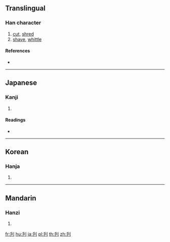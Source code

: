 {{character info/new}}
{{also|刊}}
==Translingual==

===Han character===
{{Han char|rn=18|rad=刀|as=03|sn=5|four=|canj=HJLN|ids=⿰千刂}}

# [[cut]], [[shred]]
# [[shave]], [[whittle]]

====References====
* {{Han ref|kx=0136.170|dkj=01866|dj=0307.130|hdz=10324.040|uh=520B|ud=21003}}

----

==Japanese==

===Kanji===
{{ja-kanji|grade=|rs=刀03}}

# {{defn|lang=ja|sort=刀03}}

====Readings====
* {{ja-readings|on=[[せん]] (sen)|kun=[[きる]] (kiru), [[けずる]] (kezuru)}}

----

==Korean==

===Hanja===
{{ko-hanja|hangeul=천|rv=cheon|mr=ch'ŏn}}

# {{defn|lang=ko|sort=刀03}}

----

==Mandarin==

===Hanzi===
{{cmn-hanzi|pin=[[qiàn]] ([[qian4]])|wg=ch'ien<sup>4</sup>}}

# {{defn|lang=cmn|sort=刀03}}

[[fr:刋]]
[[hu:刋]]
[[ja:刋]]
[[pl:刋]]
[[th:刋]]
[[zh:刋]]